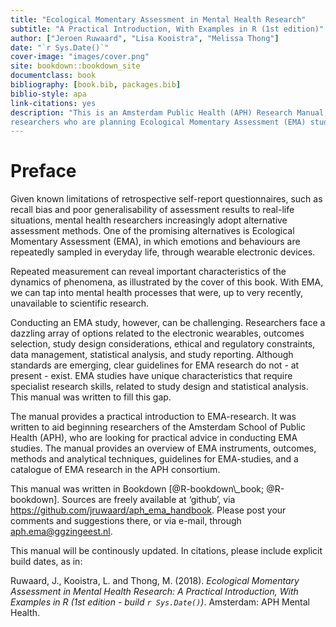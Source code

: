 ```yaml
--- 
title: "Ecological Momentary Assessment in Mental Health Research"
subtitle: "A Practical Introduction, With Examples in R (1st edition)"
author: ["Jeroen Ruwaard", "Lisa Kooistra", "Melissa Thong"]
date: "`r Sys.Date()`"
cover-image: "images/cover.png"
site: bookdown::bookdown_site
documentclass: book
bibliography: [book.bib, packages.bib]
biblio-style: apa
link-citations: yes
description: "This is an Amsterdam Public Health (APH) Research Manual, written for 
researchers who are planning Ecological Momentary Assessment (EMA) studies."
---
```


# Preface {-}

Given known limitations of retrospective self-report questionnaires, such as
recall bias and poor generalisability of assessment results to real-life
situations, mental health researchers increasingly adopt alternative assessment
methods. One of the promising alternatives is Ecological Momentary Assessment
(EMA), in which emotions and behaviours are repeatedly sampled in everyday life,
through wearable electronic devices.

Repeated measurement can reveal important characteristics of the dynamics of
phenomena, as illustrated by the cover of this book. With EMA, we can tap into
mental health processes that were, up to very recently, unavailable to
scientific research.

Conducting an EMA study, however, can be challenging. Researchers face a
dazzling array of options related to the electronic wearables, outcomes
selection, study design considerations, ethical and regulatory constraints, data
management, statistical analysis, and study reporting. Although standards are
emerging, clear guidelines for EMA research do not - at present - exist. EMA
studies have unique characteristics that require specialist research skills,
related to study design and statistical analysis. This manual was written to
fill this gap.

The manual provides a practical introduction to EMA-research. It was written to
aid beginning researchers of the Amsterdam School of Public Health (APH), who
are looking for practical advice in conducting EMA studies. The manual provides
an overview of EMA instruments, outcomes, methods and analytical techniques,
guidelines for EMA-studies, and a catalogue of EMA research in the APH
consortium.

This manual was written in Bookdown [@R-bookdown\_book; @R-bookdown]. Sources
are freely available at 'github', via
<https://github.com/jruwaard/aph_ema_handbook>. Please post your comments and
suggestions there, or via e-mail, through <aph.ema@ggzingeest.nl>.

This manual will be continously updated. In citations, please include explicit 
build dates, as in:

Ruwaard, J., Kooistra, L. and Thong, M. (2018). *Ecological Momentary Assessment
in Mental Health Research: A Practical Introduction, With Examples in R (1st
edition - build `r Sys.Date()`)*. Amsterdam: APH Mental Health. 
